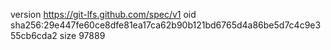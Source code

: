 version https://git-lfs.github.com/spec/v1
oid sha256:29e447fe60ce8dfe81ea17ca62b90b121bd6765d4a86be5d7c4c9e355cb6cda2
size 97889
